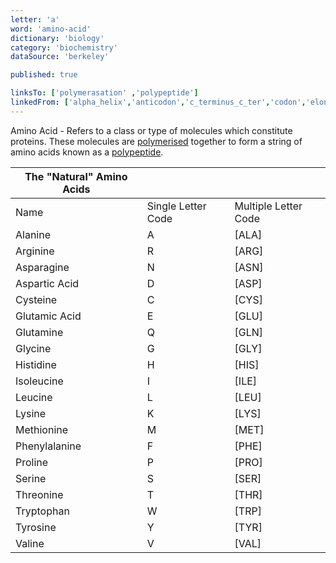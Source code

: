 ```yaml
---
letter: 'a'
word: 'amino-acid'
dictionary: 'biology'
category: 'biochemistry'
dataSource: 'berkeley'

published: true

linksTo: ['polymerasation' ,'polypeptide']
linkedFrom: ['alpha_helix','anticodon','c_terminus_c_ter','codon','elongation','motif','paratope_antigen_binding_site','protein','protein','secondary_structure','tale_taler_talen','translation','translation','translation','trna','zinc_finger_zf']
---
```


<a id="amino_acid">Amino Acid</a> - Refers to a class or type of molecules which constitute proteins. These molecules are [polymerised](#polymerasation) together to form a string of amino acids known as a [polypeptide](#polypeptide).

| The "Natural" Amino Acids |                    |                      |
| ------------------------- | ------------------ | -------------------- |
| Name                      | Single Letter Code | Multiple Letter Code |
| Alanine                   | A                  | \[ALA\]              |
| Arginine                  | R                  | \[ARG\]              |
| Asparagine                | N                  | \[ASN\]              |
| Aspartic Acid             | D                  | \[ASP\]              |
| Cysteine                  | C                  | \[CYS\]              |
| Glutamic Acid             | E                  | \[GLU\]              |
| Glutamine                 | Q                  | \[GLN\]              |
| Glycine                   | G                  | \[GLY\]              |
| Histidine                 | H                  | \[HIS\]              |
| Isoleucine                | I                  | \[ILE\]              |
| Leucine                   | L                  | \[LEU\]              |
| Lysine                    | K                  | \[LYS\]              |
| Methionine                | M                  | \[MET\]              |
| Phenylalanine             | F                  | \[PHE\]              |
| Proline                   | P                  | \[PRO\]              |
| Serine                    | S                  | \[SER\]              |
| Threonine                 | T                  | \[THR\]              |
| Tryptophan                | W                  | \[TRP\]              |
| Tyrosine                  | Y                  | \[TYR\]              |
| Valine                    | V                  | \[VAL\]              |